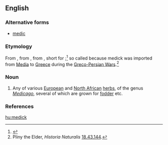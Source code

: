 ==English==

===Alternative forms===
* [[medic]]

===Etymology===
From {{etyl|enm}} {{term|medike|lang=enm}}, from {{etyl|la}} {{term|medica|mēdica|lang=la}}, from {{etyl|grc}} {{term|sc=polytonic|μηδίκη|tr=mēdikē}}, short for {{term|sc=polytonic|Μηδικὴ πόα|tr=Mēdikē poa||lit=[[Median]] grass}};<ref>{{R:OED Online}}</ref> so called because medick was imported from [[Media]] to [[Greece]] during the [[w:Greco-Persian Wars|Greco-Persian Wars]].<ref>Pliny the Elder, ''Historia Naturalis'' [[s:la:Naturalis Historia/Liber XVIII#XLIII|18.43.144]].</ref>

===Noun===
{{wikipedia}}
{{en-noun}}

# Any of various [[European]] and [[North African]] [[herb]]s, of the genus ''[[Medicago]]'', several of which are grown for [[fodder]] etc.

===References===
<references/>

[[hu:medick]]